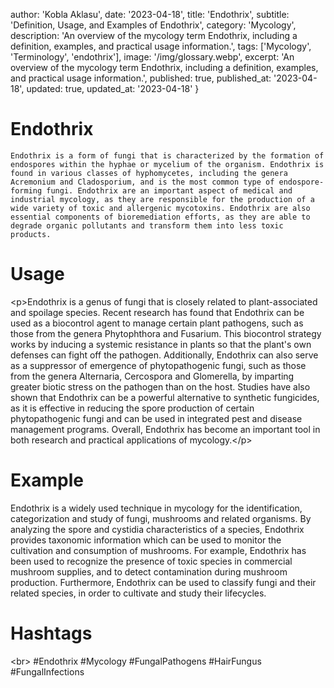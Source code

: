 
  author: 'Kobla Aklasu',
  date: '2023-04-18',
  title: 'Endothrix',
  subtitle: 'Definition, Usage, and Examples of Endothrix',
  category: 'Mycology',
  description: 'An overview of the mycology term Endothrix, including a definition, examples, and practical usage information.',
  tags: ['Mycology', 'Terminology', 'endothrix'],
  image: '/img/glossary.webp',
  excerpt: 'An overview of the mycology term Endothrix, including a definition, examples, and practical usage information.',
  published: true,
  published_at: '2023-04-18',
  updated: true,
  updated_at: '2023-04-18'
}




# Endothrix
    
    Endothrix is a form of fungi that is characterized by the formation of endospores within the hyphae or mycelium of the organism. Endothrix is found in various classes of hyphomycetes, including the genera Acremonium and Cladosporium, and is the most common type of endospore-forming fungi. Endothrix are an important aspect of medical and industrial mycology, as they are responsible for the production of a wide variety of toxic and allergenic mycotoxins. Endothrix are also essential components of bioremediation efforts, as they are able to degrade organic pollutants and transform them into less toxic products.

# Usage

&lt;p&gt;Endothrix is a genus of fungi that is closely related to plant-associated and spoilage species. Recent research has found that Endothrix can be used as a biocontrol agent to manage certain plant pathogens, such as those from the genera Phytophthora and Fusarium. This biocontrol strategy works by inducing a systemic resistance in plants so that the plant's own defenses can fight off the pathogen. Additionally, Endothrix can also serve as a suppressor of emergence of phytopathogenic fungi, such as those from the genera Alternaria, Cercospora and Glomerella, by imparting greater biotic stress on the pathogen than on the host. Studies have also shown that Endothrix can be a powerful alternative to synthetic fungicides, as it is effective in reducing the spore production of certain phytopathogenic fungi and can be used in integrated pest and disease management programs. Overall, Endothrix has become an important tool in both research and practical applications of mycology.&lt;/p&gt;

# Example

Endothrix is a widely used technique in mycology for the identification, categorization and study of fungi, mushrooms and related organisms. By analyzing the spore and cystidia characteristics of a species, Endothrix provides taxonomic information which can be used to monitor the cultivation and consumption of mushrooms. For example, Endothrix has been used to recognize the presence of toxic species in commercial mushroom supplies, and to detect contamination during mushroom production. Furthermore, Endothrix can be used to classify fungi and their related species, in order to cultivate and study their lifecycles.

# Hashtags

&lt;br&gt;
    #Endothrix #Mycology #FungalPathogens #HairFungus #FungalInfections

